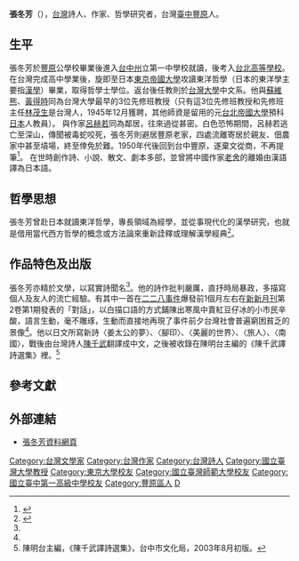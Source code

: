 '''張冬芳'''（{{bd|1917年||1968年}}），[[台灣|台灣]]詩人、作家、哲學研究者，台灣[[臺中市|臺中]][[豐原區|豐原]]人。

==生平==
張冬芳於[[豐原區|豐原]]公學校畢業後進入[[台中州|台中州]]立第一中學校就讀，後考入[[台北高等學校|台北高等學校]]。在台灣完成高中學業後，旋即至日本[[東京帝國大學|東京帝國大學]]攻讀東洋哲學（日本的東洋學主要指[[漢學|漢學]]）畢業，取得哲學士學位。返台後任教則於[[台灣大學|台灣大學]]中文系。他與[[蘇維熊|蘇維熊]]、[[黃得時|黃得時]]同為台灣大學最早的3位先修班教授（只有這3位先修班教授和先修班主任[[林茂生|林茂生]]是台灣人，1945年12月獲聘，其他師資是留用的元[[台北帝國大學|台北帝國大學]]預科[[日本|日本]]人教員）。
與作家[[呂赫若|呂赫若]]同為鄰居，往來過從甚密。白色恐怖期間，呂赫若逃亡至深山，傳聞被毒蛇咬死，張冬芳則避居豐原老家，四處流離寄居於親友、佃農家中甚至墳場，終至倖免於難。1950年代後回到台中豐原，遂棄文從商，不再提筆<ref name=二二八>{{Cite web|url=https://228memorialmuseum.gov.taipei/News_Content.aspx?n=32751CC8436F806F&s=808148A7E3A43A25|title=張冬芳簡介|accessdate=2018-09-20|author=|date=|publisher=|archive-date=2019-06-06|archive-url=https://web.archive.org/web/20190606020758/https://228memorialmuseum.gov.taipei/News_Content.aspx?n=32751CC8436F806F&s=808148A7E3A43A25|dead-url=no}}</ref>。
在世時創作詩、小說、散文、劇本多部，並曾將中國作家[[老舍|老舍]]的離婚由漢語譯為日本語。

==哲學思想==
張冬芳曾赴日本就讀東洋哲學，專長領域為經學，並從事現代化的漢學研究，也就是借用當代西方哲學的概念或方法論來重新詮釋或理解漢學經典<ref name=洪子偉> {{Cite book | author = 洪子偉 | title = 存在交涉：日治時期的臺灣哲學 | publisher = 聯經出版事業公司 | date = 2016 | pages = 30-31、34頁 | language = 中文 | }} </ref>。

==作品特色及出版==
張冬芳亦精於文學，以寫實詩聞名<ref name=洪子偉/>。他的詩作批判嚴厲，直抒時局暴政，多描寫個人及友人的流亡經驗。有其中一首在[[二二八事件|二二八事件]]爆發前1個月左右在[[新新月刊|新新月刊]]第2卷第1期發表的「對話」，以白描口語的方式鋪陳出寒風中賣紅豆仔冰的小市民辛酸，語言生動，毫不雕琢，生動而直接地再現了事件前夕台灣社會普遍窮困貧乏的景像<ref name=二二八/>。他以日文所寫新詩〈姜太公的夢〉、〈腳印〉、〈美麗的世界〉、〈旅人〉、〈南國〉，戰後由台灣詩人[[陳千武|陳千武]]翻譯成中文，之後被收錄在陳明台主編的《陳千武譯詩選集》裡。<ref>陳明台主編，《陳千武譯詩選集》，台中市文化局，2003年8月初版。</ref>

==參考文獻==
{{reflist}}

==外部連結==
* [https://web.archive.org/web/20090419221802/http://www.tchcc.gov.tw/wrt/fungwuan/page5_11.htm 張冬芳資料網頁]

{{DEFAULTSORT:Zhang張}}
[[Category:台灣文學家|Category:台灣文學家]]
[[Category:台灣作家|Category:台灣作家]]
[[Category:台灣詩人|Category:台灣詩人]]
[[Category:國立臺灣大學教授|Category:國立臺灣大學教授]]
[[Category:東京大學校友|Category:東京大學校友]]
[[Category:國立臺灣師範大學校友|Category:國立臺灣師範大學校友]]
[[Category:國立臺中第一高級中學校友|Category:國立臺中第一高級中學校友]]
[[Category:豐原區人|Category:豐原區人]]
[[Category:張姓|D]]